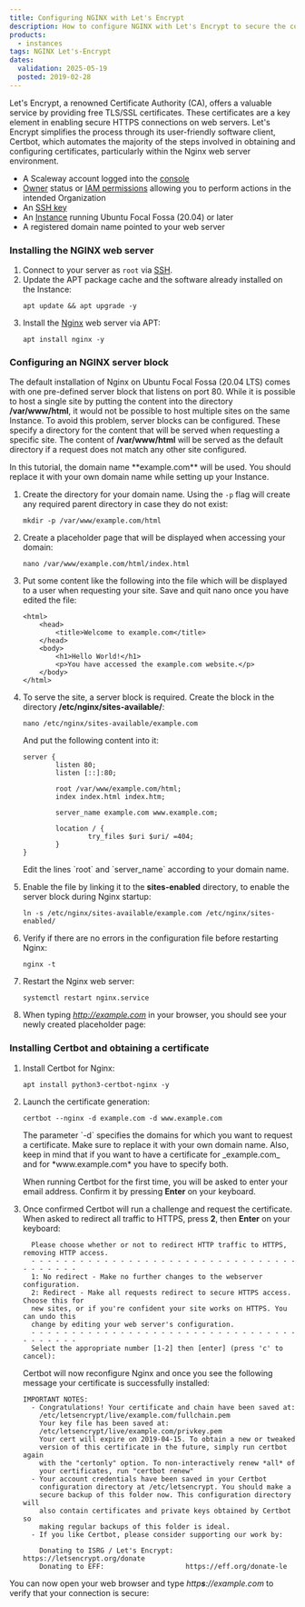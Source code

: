 ```yaml
---
title: Configuring NGINX with Let's Encrypt
description: How to configure NGINX with Let's Encrypt to secure the connection to your web server.
products:
  - instances
tags: NGINX Let's-Encrypt
dates:
  validation: 2025-05-19
  posted: 2019-02-28
---
```




Let's Encrypt, a renowned Certificate Authority (CA), offers a valuable service by providing free TLS/SSL certificates.
These certificates are a key element in enabling secure HTTPS connections on web servers. Let's Encrypt simplifies the process through its user-friendly software client, Certbot, which automates the majority of the steps involved in obtaining and configuring certificates, particularly within the Nginx web server environment.

<Requirements />

- A Scaleway account logged into the [console](https://console.scaleway.com)
- [Owner](/iam/concepts/#owner) status or [IAM permissions](/iam/concepts/#permission) allowing you to perform actions in the intended Organization
- An [SSH key](/organizations-and-projects/how-to/create-ssh-key/)
- An [Instance](/instances/how-to/create-an-instance/) running Ubuntu Focal Fossa (20.04) or later
- A registered domain name pointed to your web server

### Installing the NGINX web server

1. Connect to your server as `root` via [SSH](/instances/how-to/connect-to-instance/).
2. Update the APT package cache and the software already installed on the Instance:
    ```
    apt update && apt upgrade -y
    ```
3. Install the [Nginx](https://nginx.org/en/) web server via APT:
    ```
    apt install nginx -y
    ```

### Configuring an NGINX server block

The default installation of Nginx on Ubuntu Focal Fossa (20.04 LTS) comes with one pre-defined server block that listens on port 80. While it is possible to host a single site by putting the content into the directory **/var/www/html**, it would not be possible to host multiple sites on the same Instance. To avoid this problem, server blocks can be configured. These specify a directory for the content that will be served when requesting a specific site. The content of **/var/www/html** will be served as the default directory if a request does not match any other site configured.

<Message type="important">
  In this tutorial, the domain name **example.com** will be used. You should replace it with your own domain name while setting up your Instance.
</Message>

1. Create the directory for your domain name. Using the `-p` flag will create any required parent directory in case they do not exist:
    ```
    mkdir -p /var/www/example.com/html
    ```
2. Create a placeholder page that will be displayed when accessing your domain:
    ```
    nano /var/www/example.com/html/index.html
    ```
3. Put some content like the following into the file which will be displayed to a user when requesting your site. Save and quit nano once you have edited the file:
    ```
    <html>
        <head>
            <title>Welcome to example.com</title>
        </head>
        <body>
            <h1>Hello World!</h1>
            <p>You have accessed the example.com website.</p>
        </body>
    </html>
    ```
4. To serve the site, a server block is required. Create the block in the directory **/etc/nginx/sites-available/**:
    ```
    nano /etc/nginx/sites-available/example.com
    ```

    And put the following content into it:

    ```
    server {
            listen 80;
            listen [::]:80;

            root /var/www/example.com/html;
            index index.html index.htm;

            server_name example.com www.example.com;

            location / {
                    try_files $uri $uri/ =404;
            }
    }
    ```

    <Message type = "important">
      Edit the lines `root` and `server_name` according to your domain name.
    </Message>
5. Enable the file by linking it to the **sites-enabled** directory, to enable the server block during Nginx startup:
    ```
    ln -s /etc/nginx/sites-available/example.com /etc/nginx/sites-enabled/
    ```
6. Verify if there are no errors in the configuration file before restarting Nginx:
    ```
    nginx -t
    ```
7. Restart the Nginx web server:
    ```
    systemctl restart nginx.service
    ```
8. When typing *http://example.com* in your browser, you should see your newly created placeholder page:
    <Lightbox image={image} alt="" />

### Installing Certbot and obtaining a certificate

1. Install Certbot for Nginx:
    ```
    apt install python3-certbot-nginx -y
    ```
2. Launch the certificate generation:
    ```
    certbot --nginx -d example.com -d www.example.com
    ```

    <Message type = "important">
      The parameter `-d` specifies the domains for which you want to request a certificate. Make sure to replace it with your own domain name. Also, keep in mind that if you want to have a certificate for _example.com_ and for *www.example.com* you have to specify both.
    </Message>

    When running Certbot for the first time, you will be asked to enter your email address. Confirm it by pressing **Enter** on your keyboard.
3. Once confirmed Certbot will run a challenge and request the certificate. When asked to redirect all traffic to HTTPS, press **2**, then **Enter** on your keyboard:
    ```
      Please choose whether or not to redirect HTTP traffic to HTTPS, removing HTTP access.
      - - - - - - - - - - - - - - - - - - - - - - - - - - - - - - - - - - - - - - - -
      1: No redirect - Make no further changes to the webserver configuration.
      2: Redirect - Make all requests redirect to secure HTTPS access. Choose this for
      new sites, or if you're confident your site works on HTTPS. You can undo this
      change by editing your web server's configuration.
      - - - - - - - - - - - - - - - - - - - - - - - - - - - - - - - - - - - - - - - -
      Select the appropriate number [1-2] then [enter] (press 'c' to cancel):
    ```

    Certbot will now reconfigure Nginx and once you see the following message your certificate is successfully installed:

    ```
    IMPORTANT NOTES:
      - Congratulations! Your certificate and chain have been saved at:
        /etc/letsencrypt/live/example.com/fullchain.pem
        Your key file has been saved at:
        /etc/letsencrypt/live/example.com/privkey.pem
        Your cert will expire on 2019-04-15. To obtain a new or tweaked
        version of this certificate in the future, simply run certbot again
        with the "certonly" option. To non-interactively renew *all* of
        your certificates, run "certbot renew"
      - Your account credentials have been saved in your Certbot
        configuration directory at /etc/letsencrypt. You should make a
        secure backup of this folder now. This configuration directory will
        also contain certificates and private keys obtained by Certbot so
        making regular backups of this folder is ideal.
      - If you like Certbot, please consider supporting our work by:

        Donating to ISRG / Let's Encrypt:   https://letsencrypt.org/donate
        Donating to EFF:                    https://eff.org/donate-le
    ```

You can now open your web browser and type _http**s**://example.com_ to verify that your connection is secure:

<Lightbox image={image2} alt="" />